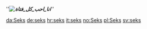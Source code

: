 '''''''''[[Image:انا احب كل فتاة]]'''''''''

[[da:Seks]]
[[de:seks]]
[[hr:seks]]
[[it:seks]]
[[no:Seks]]
[[pl:Seks]]
[[sv:seks]]